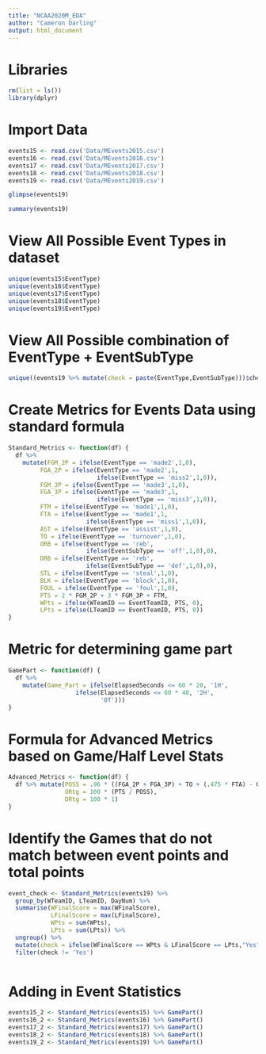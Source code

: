 ```yaml
---
title: "NCAA2020M_EDA"
author: "Cameron Darling"
output: html_document
---
```


# Libraries

```r
rm(list = ls())
library(dplyr)
```

# Import Data

```r
events15 <- read.csv('Data/MEvents2015.csv')
events16 <- read.csv('Data/MEvents2016.csv')
events17 <- read.csv('Data/MEvents2017.csv')
events18 <- read.csv('Data/MEvents2018.csv')
events19 <- read.csv('Data/MEvents2019.csv')
```

```r
glimpse(events19)
```

```r
summary(events19)
```

# View All Possible Event Types in dataset

```r
unique(events15$EventType)
unique(events16$EventType)
unique(events17$EventType)
unique(events18$EventType)
unique(events19$EventType)
```

# View All Possible combination of EventType + EventSubType

```r
unique((events19 %>% mutate(check = paste(EventType,EventSubType)))$check)
```

# Create Metrics for Events Data using standard formula

```r
Standard_Metrics <- function(df) {
  df %>% 
    mutate(FGM_2P = ifelse(EventType == 'made2',1,0),
         FGA_2P = ifelse(EventType == 'made2',1,
                         ifelse(EventType == 'miss2',1,0)),
         FGM_3P = ifelse(EventType == 'made3',1,0),
         FGA_3P = ifelse(EventType == 'made3',1,
                         ifelse(EventType == 'miss3',1,0)),
         FTM = ifelse(EventType == 'made1',1,0),
         FTA = ifelse(EventType == 'made1',1,
                      ifelse(EventType == 'miss1',1,0)),
         AST = ifelse(EventType == 'assist',1,0),
         TO = ifelse(EventType == 'turnover',1,0),
         ORB = ifelse(EventType == 'reb', 
                      ifelse(EventSubType == 'off',1,0),0),
         DRB = ifelse(EventType == 'reb',
                      ifelse(EventSubType == 'def',1,0),0),
         STL = ifelse(EventType == 'steal',1,0),
         BLK = ifelse(EventType == 'block',1,0),
         FOUL = ifelse(EventType == 'foul',1,0),
         PTS = 2 * FGM_2P + 3 * FGM_3P + FTM,
         WPts = ifelse(WTeamID == EventTeamID, PTS, 0),
         LPts = ifelse(LTeamID == EventTeamID, PTS, 0))
}
```

# Metric for determining game part

```r
GamePart <- function(df) {
  df %>% 
    mutate(Game_Part = ifelse(ElapsedSeconds <= 60 * 20, '1H',
                   ifelse(ElapsedSeconds <= 60 * 40, '2H',
                          'OT')))
}
```


# Formula for Advanced Metrics based on Game/Half Level Stats

```r
Advanced_Metrics <- function(df) {
  df %>% mutate(POSS = .96 * ((FGA_2P + FGA_3P) + TO + (.475 * FTA) - ORB),
                ORtg = 100 * (PTS / POSS),
                DRtg = 100 * 1)
}
```


# Identify the Games that do not match between event points and total points

```r
event_check <- Standard_Metrics(events19) %>% 
  group_by(WTeamID, LTeamID, DayNum) %>% 
  summarise(WFinalScore = max(WFinalScore),
            LFinalScore = max(LFinalScore),
            WPts = sum(WPts),
            LPts = sum(LPts)) %>% 
  ungroup() %>% 
  mutate(check = ifelse(WFinalScore == WPts & LFinalScore == LPts,"Yes","No")) %>% 
  filter(check != 'Yes')
  
```

# Adding in Event Statistics

```r
events15_2 <- Standard_Metrics(events15) %>% GamePart()
events16_2 <- Standard_Metrics(events16) %>% GamePart()
events17_2 <- Standard_Metrics(events17) %>% GamePart()
events18_2 <- Standard_Metrics(events18) %>% GamePart()
events19_2 <- Standard_Metrics(events19) %>% GamePart()
```

